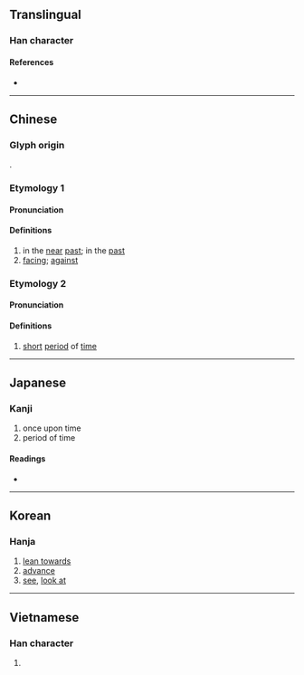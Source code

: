 {{character info/new}}
{{also|向}}
==Translingual==

===Han character===
{{Han char|rn=72|rad=日|as=13|sn=17|four=60227|canj=AVHL|ids=⿱日鄉}}

====References====
* {{Han ref|kx=0500.270|dkj=14195|dj=0870.180|hdz=21534.210|uh=66CF|ud=26319|bh=E9B8|bd=59832}}

----

==Chinese==

===Glyph origin===
{{Han etym}}
{{Han compound|日|鄉|c1=s|c2=p|ls=psc}}.

===Etymology 1===
{{zh-forms|s=向}}

====Pronunciation====
{{zh-pron
|m=xiàng
|c=hoeng3
|mc=1+4
|oc=3+4,3+4
|ma=
|cat=
}}

====Definitions====
{{zh-hanzi}}

# in the [[near]] [[past]]; in the [[past]]
# [[facing]]; [[against]]

===Etymology 2===
====Pronunciation====
{{zh-pron
|m=shǎng
|mc=2+3
|oc=1+2,1+2
}}

====Definitions====
{{zh-hanzi}}

# [[short]] [[period]] of [[time]]

----

==Japanese==

===Kanji===
{{ja-kanji|grade=|rs=日13}}

# once upon time
# period of time

====Readings====
* {{ja-readings|on=[[きょう]] (kyō), [[こう]] (kō), [[しょう]] (shō)|kun=[[さきに]] (sakini)}}

----

==Korean==

===Hanja===
{{ko-hanja|hangeul=[[향]], [[상]]|rv=hyang, sang|mr=hyang, sang}}

# [[lean towards]]
# [[advance]]
# [[see]], [[look at]]

----

==Vietnamese==

===Han character===
{{vi-hantu|[[hướng]]|rs=日13}}

# {{defn|lang=vi|sort=日13}}